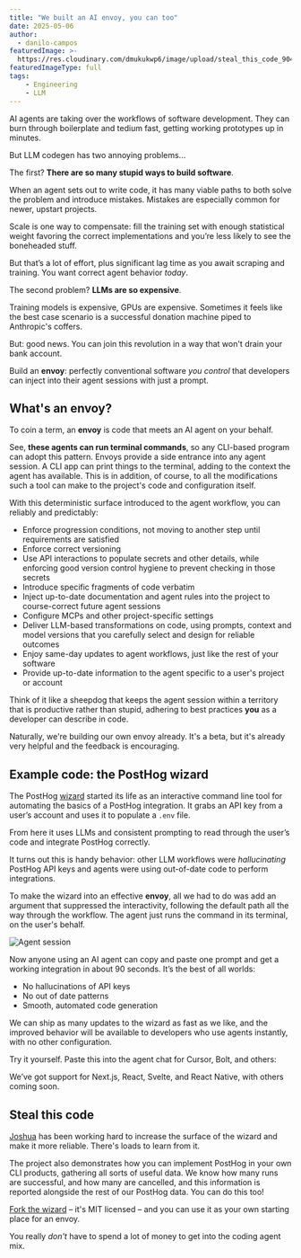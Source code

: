 ```yaml
---
title: "We built an AI envoy, you can too"
date: 2025-05-06
author:
  - danilo-campos
featuredImage: >-
  https://res.cloudinary.com/dmukukwp6/image/upload/steal_this_code_90451c15ca.png
featuredImageType: full
tags:
    - Engineering
    - LLM
---
```



AI agents are taking over the workflows of software development. They can burn through boilerplate and tedium fast, getting working prototypes up in minutes.

But LLM codegen has two annoying problems...

The first? **There are so many stupid ways to build software**.

When an agent sets out to write code, it has many viable paths to both solve the problem and introduce mistakes. Mistakes are especially common for newer, upstart projects.

Scale is one way to compensate: fill the training set with enough statistical weight favoring the correct implementations and you’re less likely to see the boneheaded stuff.

But that’s a lot of effort, plus significant lag time as you await scraping and training. You want correct agent behavior *today*.

The second problem? **LLMs are so expensive**.

Training models is expensive, GPUs are expensive. Sometimes it feels like the best case scenario is a successful donation machine piped to Anthropic's coffers.

But: good news. You can join this revolution in a way that won't drain your bank account.

Build an **envoy**: perfectly conventional software *you control* that developers can inject into their agent sessions with just a prompt.

## What's an envoy?

To coin a term, an **envoy** is code that meets an AI agent on your behalf.

See, **these agents can run terminal commands**, so any CLI-based program can adopt this pattern. Envoys provide a side entrance into any agent session. A CLI app can print things to the terminal, adding to the context the agent has available. This is in addition, of course, to all the modifications such a tool can make to the project's code and configuration itself.

With this deterministic surface introduced to the agent workflow, you can reliably and predictably:

- Enforce progression conditions, not moving to another step until requirements are satisfied  
- Enforce correct versioning
- Use API interactions to populate secrets and other details, while enforcing good version control hygiene to prevent checking in those secrets
- Introduce specific fragments of code verbatim
- Inject up-to-date documentation and agent rules into the project to course-correct future agent sessions  
- Configure MCPs and other project-specific settings
- Deliver LLM-based transformations on code, using prompts, context and model versions that you carefully select and design for reliable outcomes
- Enjoy same-day updates to agent workflows, just like the rest of your software
- Provide up-to-date information to the agent specific to a user's project or account

Think of it like a sheepdog that keeps the agent session within a territory that is productive rather than stupid, adhering to best practices **you** as a developer can describe in code.

Naturally, we're building our own envoy already. It's a beta, but it's already very helpful and the feedback is encouraging.

## Example code: the PostHog wizard

The PostHog [wizard](https://github.com/PostHog/wizard) started its life as an interactive command line tool for automating the basics of a PostHog integration. It grabs an API key from a user’s account and uses it to populate a `.env` file.

From here it uses LLMs and consistent prompting to read through the user’s code and integrate PostHog correctly.

It turns out this is handy behavior: other LLM workflows were *hallucinating* PostHog API keys and agents were using out-of-date code to perform integrations.

To make the wizard into an effective **envoy**, all we had to do was add an argument that suppressed the interactivity, following the default path all the way through the workflow. The agent just runs the command in its terminal, on the user's behalf.

![Agent session](https://res.cloudinary.com/dmukukwp6/image/upload/agent_session_04407be548.gif)

Now anyone using an AI agent can copy and paste one prompt and get a working integration in about 90 seconds. It’s the best of all worlds:

- No hallucinations of API keys  
- No out of date patterns  
- Smooth, automated code generation

We can ship as many updates to the wizard as fast as we like, and the improved behavior will be available to developers who use agents instantly, with no other configuration.

Try it yourself. Paste this into the agent chat for Cursor, Bolt, and others:

<Prompt />

We’ve got support for Next.js, React, Svelte, and React Native, with others coming soon.

## Steal this code

[Joshua](https://posthog.com/community/profiles/32497) has been working hard to increase the surface of the wizard and make it more reliable. There's loads to learn from it.

The project also demonstrates how you can implement PostHog in your own CLI products, gathering all sorts of useful data. We know how many runs are successful, and how many are cancelled, and this information is reported alongside the rest of our PostHog data. You can do this too!

[Fork the wizard](https://github.com/PostHog/wizard) – it's MIT licensed – and you can use it as your own starting place for an envoy.

You really *don't* have to spend a lot of money to get into the coding agent mix.